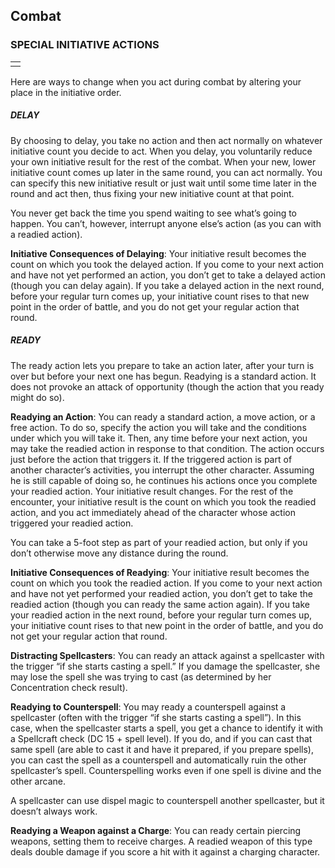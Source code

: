 
<a id="combat"></a><h2>Combat</h2>
<a id="special-initiative-actions"></a><h3>SPECIAL INITIATIVE ACTIONS</h3>
<table border="0" cellpadding="0" cellspacing="0" style="width: 100%">
<tbody>
<tr>
<td class="line"> </td>
</tr>
</tbody>
</table>
<p class="initial">Here are ways to change when you act during
combat by altering your place in the initiative order.</p>
<h5><a id="delay"></a>DELAY</h5>
<p class="initial">By choosing to delay, you take no action and
then act normally on whatever initiative count you decide to act. When
you delay, you voluntarily reduce your own initiative result for the
rest of the combat. When your new, lower initiative count comes up
later in the same round, you can act normally. You can specify this new
initiative result or just wait until some time later in the round and
act then, thus fixing your new initiative count at that point.</p>
<p>You never get back the time you spend waiting to see what&#8217;s
going to happen. You can&#8217;t, however, interrupt anyone else&#8217;s action (as
you can with a readied action).</p>
<a id="initiative-consequences-of-delaying"></a><p><b>Initiative Consequences of Delaying</b>: Your initiative
result becomes the count on which you took the delayed action. If you
come to your next action and have not yet performed an action, you
don&#8217;t get to take a delayed action (though you can delay again). If you
take a delayed action in the next round, before your regular turn comes
up, your initiative count rises to that new point in the order of
battle, and you do not get your regular action that round.</p>
<h5><a id="ready"></a>READY</h5>
<p class="initial">The ready action lets you prepare to take an
action later, after your turn is over but before your next one has
begun. Readying is a standard action. It does not provoke an attack of
opportunity (though the action that you ready might do so).</p>
<a id="readying-and-action"></a><p><b>Readying an Action</b>: You can ready a standard action, a
move action, or a free action. To do so, specify the action you will
take and the conditions under which you will take it. Then, any time
before your next action, you may take the readied action in response to
that condition. The action occurs just before the action that triggers
it. If the triggered action is part of another character&#8217;s activities,
you interrupt the other character. Assuming he is still capable of
doing so, he continues his actions once you complete your readied
action. Your initiative result changes. For the rest of the encounter,
your initiative result is the count on which you took the readied
action, and you act immediately ahead of the character whose action
triggered your readied action.</p>
<p>You can take a 5-foot step as part of your readied action, but
only if you don&#8217;t otherwise move any distance during the round. </p>
<a id="initiative-consequences-of-readying"></a><p><b>Initiative Consequences of Readying</b>: Your initiative
result becomes the count on which you took the readied action. If you
come to your next action and have not yet performed your readied
action, you don&#8217;t get to take the readied action (though you can ready
the same action again). If you take your readied action in the next
round, before your regular turn comes up, your initiative count rises
to that new point in the order of battle, and you do not get your
regular action that round.</p>
<a id="distracting-spellcasters"></a><p><b>Distracting Spellcasters</b>: You can ready an attack
against a spellcaster with the trigger &#8220;if she starts casting a spell.&#8221;
If you damage the spellcaster, she may lose the spell she was trying to
cast (as determined by her Concentration check result).</p>
<a id="readying-to-counterspell"></a><p><b>Readying to Counterspell</b>: You may ready a counterspell
against a spellcaster (often with the trigger &#8220;if she starts casting a
spell&#8221;). In this case, when the spellcaster starts a spell, you get a
chance to identify it with a Spellcraft check (DC 15 + spell level). If
you do, and if you can cast that same spell (are able to cast it and
have it prepared, if you prepare spells), you can cast the spell as a
counterspell and automatically ruin the other spellcaster&#8217;s spell.
Counterspelling works even if one spell is divine and the other arcane.</p>
<p>A spellcaster can use dispel magic to counterspell another
spellcaster, but it doesn&#8217;t always work.</p>
<a id="readying-a-weapon-against-a-charge"></a><p><b>Readying a Weapon against a Charge</b>: You can ready
certain piercing weapons, setting them to receive charges. A readied
weapon of this type deals double damage if you score a hit with it
against a charging character.</p>



